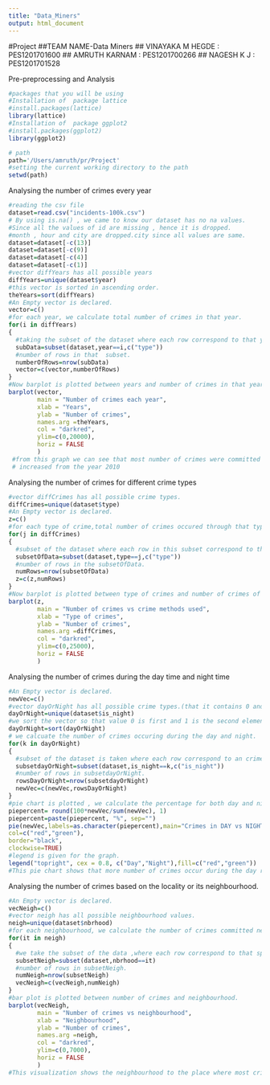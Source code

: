 ```yaml
---
title: "Data_Miners"
output: html_document
---
```

#Project
##TEAM NAME-Data Miners
## VINAYAKA M HEGDE  : PES1201701600
## AMRUTH KARNAM : PES1201700266
## NAGESH K J : PES1201701528

<h> Pre-preprocessing  and Analysis</h>
```r
#packages that you will be using
#Installation of  package lattice
#install.packages(lattice)
library(lattice)
#Installation of  package ggplot2
#install.packages(ggplot2)
library(ggplot2)
```



```r
# path 
path='/Users/amruth/pr/Project'
#setting the current working directory to the path
setwd(path)
```
<p> Analysing the number of crimes every year</p>

```r
#reading the csv file
dataset=read.csv("incidents-100k.csv")
# By using is.na() , we came to know our dataset has no na values.
#Since all the values of id are missing , hence it is dropped.
#month , hour and city are dropped.city since all values are same.
dataset=dataset[-c(13)]
dataset=dataset[-c(9)]
dataset=dataset[-c(4)]
dataset=dataset[-c(1)]
#vector diffYears has all possible years
diffYears=unique(dataset$year)
#this vector is sorted in ascending order.
theYears=sort(diffYears)
#An Empty vector is declared.
vector=c()
#for each year, we calculate total number of crimes in that year.
for(i in diffYears)
{
  #taking the subset of the dataset where each row correspond to that year.
  subData=subset(dataset,year==i,c("type"))
  #number of rows in that  subset.
  numberOfRows=nrow(subData)
  vector=c(vector,numberOfRows)
}
#Now barplot is plotted between years and number of crimes in that year.
barplot(vector,
        main = "Number of crimes each year",
        xlab = "Years",
        ylab = "Number of crimes",
        names.arg =theYears,
        col = "darkred",
        ylim=c(0,20000),
        horiz = FALSE
        )
 #from this graph we can see that most number of crimes were committed during the year 2012 and the number of crimes gradually
 # increased from the year 2010
```

<p> Analysing the number of crimes for different crime types</p>
```r
#vector diffCrimes has all possible crime types.
diffCrimes=unique(dataset$type)
#An Empty vector is declared.
z=c()
#for each type of crime,total number of crimes occured through that type.
for(j in diffCrimes)
{
  #subset of the dataset where each row in this subset correspond to that specific type.
  subsetOfData=subset(dataset,type==j,c("type"))
  #number of rows in the subsetOfData.
  numRows=nrow(subsetOfData)
  z=c(z,numRows)
}
#Now barplot is plotted between type of crimes and number of crimes of that specific type.
barplot(z,
        main = "Number of crimes vs crime methods used",
        xlab = "Type of crimes",
        ylab = "Number of crimes",
        names.arg =diffCrimes,
        col = "darkred",
        ylim=c(0,25000),
        horiz = FALSE
        )
```
<p> Analysing the number of crimes during the day time  and night time</p>
```r
#An Empty vector is declared.
newVec=c()
#vector dayOrNight has all possible crime types.(that it contains 0 and 1 in the vector)
dayOrNight=unique(dataset$is_night)
#we sort the vector so that value 0 is first and 1 is the second element in the array.
dayOrNight=sort(dayOrNight)
# we calcuate the number of crimes occuring during the day and night.
for(k in dayOrNight)
{
  #subset of the dataset is taken where each row correspond to an crime committed during that time.
  subsetdayOrNight=subset(dataset,is_night==k,c("is_night"))
  #number of rows in subsetdayOrNight.
  rowsDayOrNight=nrow(subsetdayOrNight)
  newVec=c(newVec,rowsDayOrNight)
}
#pie chart is plotted , we calculate the percentage for both day and night are calculated and indicated.
piepercent= round(100*newVec/sum(newVec), 1)
piepercent=paste(piepercent, "%", sep="")
pie(newVec,labels=as.character(piepercent),main="Crimes in DAY vs NIGHT",
col=c("red","green"),
border="black",
clockwise=TRUE)
#legend is given for the graph.
legend("topright", cex = 0.8, c("Day","Night"),fill=c("red","green"))
#This pie chart shows that more number of crimes occur during the day rather than the night time.
```
<p> Analysing  the number of crimes based on the locality or its neighbourhood.</p>

```r
#An Empty vector is declared.
vecNeigh=c()
#vector neigh has all possible neighbourhood values.
neigh=unique(dataset$nbrhood)
#for each neighbourhood, we calculate the number of crimes committed near that neighbourhood.
for(it in neigh)
{
  #we take the subset of the data ,where each row correspond to that specific neighbourhood.
  subsetNeigh=subset(dataset,nbrhood==it)
  #number of rows in subsetNeigh.
  numNeigh=nrow(subsetNeigh)
  vecNeigh=c(vecNeigh,numNeigh)
}
#bar plot is plotted between number of crimes and neighbourhood.
barplot(vecNeigh,
        main = "Number of crimes vs neighbourhood",
        xlab = "Neighbourhood",
        ylab = "Number of crimes",
        names.arg =neigh,
        col = "darkred",
        ylim=c(0,7000),
        horiz = FALSE
        )
#This visualization shows the neighbourhood to the place where most crimes take place.
```

